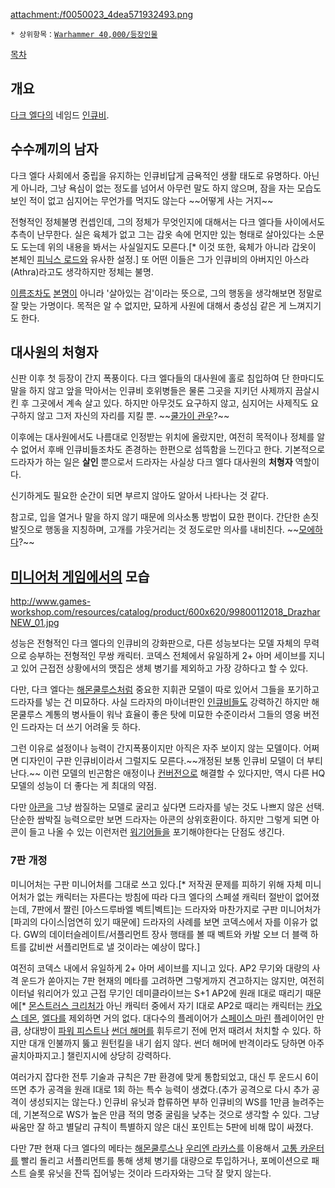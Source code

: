 {{{+1 '''Drazhar, Master of Blades'''}}}
{{{+1 검의 달인 드라자}}}

attachment:/f0050023_4dea571932493.png

 * 상위항목：[[Warhammer 40,000/등장인물]]

[[목차]]

== 개요 ==
[[다크 엘다]]의 네임드 [[인큐비]].

== 수수께끼의 남자 ==
다크 엘다 사회에서 중립을 유지하는 인큐비답게 금욕적인 생활 태도로 유명하다. 아닌 게 아니라, 그냥 욕심이 없는 정도를 넘어서 아무런 말도 하지 않으며, 잠을 자는 모습도 보인 적이 없고 심지어는 무언가를 먹지도 않는다 ~~어떻게 사는 거지~~

전형적인 정체불명 컨셉인데, 그의 정체가 무엇인지에 대해서는 다크 엘다들 사이에서도 추측이 난무한다. 실은 육체가 없고 그는 갑옷 속에 먼지만 있는 형태로 살아있다는 소문도 도는데 위의 내용을 봐서는 사실일지도 모른다.[* 이것 또한, 육체가 아니라 갑옷이 본체인 [[피닉스 로드]]와 유사한 설정.] 또 어떤 이들은 그가 인큐비의 아버지인 아스라(Athra)라고도 생각하지만 정체는 불명.

[[이름]]조차도 [[본명]]이 아니라 '살아있는 검'이라는 뜻으로, 그의 행동을 생각해보면 정말로 잘 맞는 가명이다. 목적은 알 수 없지만, 묘하게 사원에 대해서 충성심 같은 게 느껴지기도 한다.

== 대사원의 처형자 == 
신판 이후 첫 등장이 간지 폭풍이다. 다크 엘다들의 대사원에 홀로 침입하여 단 한마디도 말을 하지 않고 앞을 막아서는 인큐비 호위병들은 물론 그곳을 지키던 사제까지 끔살시킨 후 그곳에서 계속 살고 있다. 하지만 아무것도 요구하지 않고, 심지어는 사제직도 요구하지 않고 그저 자신의 자리를 지킬 뿐. ~~[[쿨가이 관우]]?~~

이후에는 대사원에서도 나름대로 인정받는 위치에 올랐지만, 여전히 목적이나 정체를 알 수 없어서 후배 인큐비들조차도 존경하는 한편으로 섬뜩함을 느낀다고 한다. 기본적으로 드라자가 하는 일은 '''살인''' 뿐으로서 드라자는 사실상 다크 엘다 대사원의 '''처형자''' 역할이다. 

신기하게도 필요한 순간이 되면 부르지 않아도 알아서 나타나는 것 같다.

참고로, 입을 열거나 말을 하지 않기 때문에 의사소통 방법이 묘한 편이다. 간단한 손짓 발짓으로 행동을 지칭하며, 고개를 갸웃거리는 것 정도로만 의사를 내비친다. ~~[[모에]]하다?~~ 

== [[미니어처 게임]]에서의 모습 ==
http://www.games-workshop.com/resources/catalog/product/600x620/99800112018_DrazharNEW_01.jpg

성능은 전형적인 다크 엘다의 인큐비의 강화판으로, 다른 성능보다는 모델 자체의 무력으로 승부하는 전형적인 무쌍 캐릭터. 코덱스 전체에서 유일하게 2+ 아머 세이브를 지니고 있어 근접전 상황에서의 맷집은 생체 병기를 제외하고 가장 강하다고 할 수 있다. 

다만, 다크 엘다는 [[해몬쿨루스]]처럼 중요한 지휘관 모델이 따로 있어서 그들을 포기하고 드라자를 넣는 건 미묘하다. 사실 드라자의 마이너판인 [[인큐비]]들도 강력하긴 하지만 해몬쿨루스 계통의 병사들이 워낙 효율이 좋은 탓에 미묘한 수준이라서 그들의 영웅 버전인 드라자는 더 쓰기 어려울 듯 하다.

그런 이유로 설정이나 능력이 간지폭풍이지만 아직은 자주 보이지 않는 모델이다. 어쩌면 디자인이 구판 인큐비이라서 그럴지도 모른다.~~개정된 보통 인큐비 모델이 더 부티난다.~~ 이런 모델의 빈곤함은 애정이나 [[컨버전]]으로 해결할 수 있다지만, 역시 다른 HQ 모델의 성능이 더 좋다는 게 최대의 약점. 

다만 [[아콘]]을 그냥 쌈질하는 모델로 굴리고 싶다면 드라자를 넣는 것도 나쁘지 않은 선택. 단순한 쌈박질 능력으로만 보면 드라자는 아콘의 상위호환이다. 하지만 그렇게 되면 아콘이 들고 나올 수 있는 이런저런 [[워기어]]들을 포기해야한다는 단점도 생긴다.

=== 7판 개정 ===
미니어처는 구판 미니어처를 그대로 쓰고 있다.[* 저작권 문제를 피하기 위해 자체 미니어처가 없는 캐릭터는 자른다는 방침에 따라 다크 엘다의 스페셜 캐릭터 절반이 없어졌는데, 7판에서 짤린 [아스드루바엘 벡트|벡트]는 드라자와 마찬가지로 구판 미니어처가 [파괴의 다이스|엄연히 있기 때문에] 드라자의 사례를 보면 코덱스에서 자를 이유가 없다. GW의 데이터슬레이트/서플리먼트 장사 행태를 볼 때 벡트와 카발 오브 더 블랙 하트를 값비싼 서플리먼트로 낼 것이라는 예상이 많다.]

여전히 코덱스 내에서 유일하게 2+ 아머 세이브를 지니고 있다. AP2 무기와 대량의 사격 운드가 쏟아지는 7판 현재의 메타를 고려하면 그렇게까지 견고하지는 않지만, 여전히 이터널 워리어가 있고 근접 무기인 데미클라이브는 S+1 AP2에 원래 I대로 때리기 때문에[* [[몬스트러스 크리처]]가 아닌 캐릭터 중에서 자기 I대로 AP2로 때리는 캐릭터는 [[카오스 데몬]], [[엘다]]를 제외하면 거의 없다. 대다수의 플레이어가 [[스페이스 마린]] 플레이어인 만큼, 상대방이 [[파워 피스트]]나 [[썬더 해머]]를 휘두르기 전에 먼저 때려서 처치할 수 있다. 하지만 대개 인불까지 뚫고 원턴킬을 내기 쉽지 않다. 썬더 해머에 반격이라도 당하면 아주 골치아파지고.] 챌린지시에 상당히 강력하다.

여러가지 잡다한 전투 기술과 규칙은 7판 환경에 맞게 통합되었고, 대신 투 운드시 6이 뜨면 추가 공격을 원래 I대로 1회 하는 특수 능력이 생겼다.(추가 공격으로 다시 추가 공격이 생성되지는 않는다.) 인큐비 유닛과 합류하면 부하 인큐비의 WS를 1만큼 늘려주는데, 기본적으로 WS가 높은 만큼 적의 명중 굴림을 낮추는 것으로 생각할 수 있다. 그냥 싸움만 잘 하고 별달리 규칙이 특별하지 않은 대신 포인트는 5판에 비해 많이 싸졌다.

다만 7판 현재 다크 엘다의 메타는 [[해몬쿨루스]]나 [[우리엔 라카스]]를 이용해서 [[고통 카운터]]를 빨리 돌리고 서플리먼트를 통해 생체 병기를 대량으로 투입하거나, 포메이션으로 패스트 슬롯 유닛을 잔뜩 집어넣는 것이라 드라자와는 그닥 잘 맞지 않는다.
